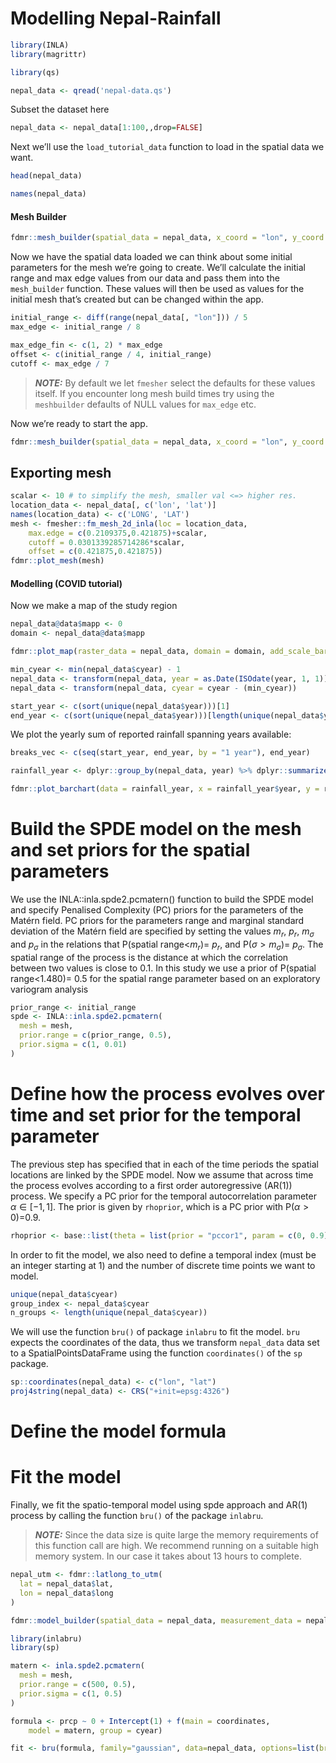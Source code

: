 # Modelling Nepal-Rainfall

```r
library(INLA)
library(magrittr)
```


```r
library(qs)
```

```r
nepal_data <- qread('nepal-data.qs')
```

Subset the dataset here

```r
nepal_data <- nepal_data[1:100,,drop=FALSE]
```

Next we'll use the `load_tutorial_data` function to load in the spatial data we want.

```r
head(nepal_data)
```


```r
names(nepal_data)
```

#### Mesh Builder ####

```r
fdmr::mesh_builder(spatial_data = nepal_data, x_coord = "lon", y_coord = "lat")
```
Now we have the spatial data loaded we can think about some initial parameters for the mesh we're going to create. We'll calculate the initial range and max edge values from our data and
pass them into the `mesh_builder` function. These values will then be used as values for the initial mesh that's created but can be changed within the app.

```r
initial_range <- diff(range(nepal_data[, "lon"])) / 5
max_edge <- initial_range / 8

max_edge_fin <- c(1, 2) * max_edge
offset <- c(initial_range / 4, initial_range)
cutoff <- max_edge / 7
```
> **_NOTE:_** By default we let `fmesher` select the defaults for these values itself. If you encounter long mesh build times try using the `meshbuilder` defaults of NULL values for `max_edge` etc. 

Now we're ready to start the app.

```r
fdmr::mesh_builder(spatial_data = nepal_data, x_coord = "lon", y_coord = "lat", max_edge = max_edge_fin, offset = offset, cutoff = cutoff)
```
## Exporting mesh

```r
scalar <- 10 # to simplify the mesh, smaller val <=> higher res.
location_data <- nepal_data[, c('lon', 'lat')]
names(location_data) <- c('LONG', 'LAT')
mesh <- fmesher::fm_mesh_2d_inla(loc = location_data,
	max.edge = c(0.2109375,0.421875)+scalar,
	cutoff = 0.0301339285714286*scalar,
	offset = c(0.421875,0.421875))
fdmr::plot_mesh(mesh)
```

#### Modelling (COVID tutorial) ####
Now we make a map of the study region

```r
nepal_data@data$mapp <- 0
domain <- nepal_data@data$mapp

fdmr::plot_map(raster_data = nepal_data, domain = domain, add_scale_bar = TRUE, polygon_fill_opacity = 0.5, palette = "YlOrRd")
```
```r
min_cyear <- min(nepal_data$cyear) - 1
nepal_data <- transform(nepal_data, year = as.Date(ISOdate(year, 1, 1)))
nepal_data <- transform(nepal_data, cyear = cyear - (min_cyear))
```

```r
start_year <- c(sort(unique(nepal_data$year)))[1]
end_year <- c(sort(unique(nepal_data$year)))[length(unique(nepal_data$year))]
```
We plot the yearly sum of reported rainfall spanning years available:

```r
breaks_vec <- c(seq(start_year, end_year, by = "1 year"), end_year)

rainfall_year <- dplyr::group_by(nepal_data, year) %>% dplyr::summarize(prcp = sum(prcp))

fdmr::plot_barchart(data = rainfall_year, x = rainfall_year$year, y = rainfall_year$prcp, breaks = breaks_vec, x_label = "Year", y_label = "Rainfall sum")
```

# Build the SPDE model on the mesh and set priors for the spatial parameters
We use the INLA::inla.spde2.pcmatern() function to build the SPDE model and specify Penalised Complexity (PC) priors for the parameters of the Matérn field. PC priors for the parameters range and marginal standard deviation of the Matérn field are specified by setting the values $m_r$, $p_r$,  $m_\sigma$ and $p_\sigma$ in the relations that P(spatial range<$m_r$)= $p_r$, and  P($\sigma>m_\sigma$)= $p_\sigma$. The spatial range of the process is the distance at which the correlation between two values is close to 0.1. In this study we use a prior of P(spatial range<1.480)= 0.5 for the spatial range parameter based on an exploratory variogram analysis

```r
prior_range <- initial_range
spde <- INLA::inla.spde2.pcmatern(
  mesh = mesh,
  prior.range = c(prior_range, 0.5),
  prior.sigma = c(1, 0.01)
)
```

# Define how the process evolves over time and set prior for the temporal parameter

The previous step has specified that in each of the time periods the spatial locations are linked by the SPDE model. Now we assume that across time the process evolves according to a first order autoregressive (AR(1)) process. We specify a PC prior for the temporal autocorrelation parameter $\alpha \in [-1,1]$. The prior is given by `rhoprior`, which is a PC prior with P($\alpha>0$)=0.9. 


```r
rhoprior <- base::list(theta = list(prior = "pccor1", param = c(0, 0.9)))
```

In order to fit the model, we also need to define a temporal index (must be an integer starting at 1) and the number of discrete time points we want to model.

```r
unique(nepal_data$cyear)
group_index <- nepal_data$cyear
n_groups <- length(unique(nepal_data$cyear))
```

We will use the function `bru()` of package `inlabru` to fit the model. `bru` expects the coordinates of the data, thus we transform `nepal_data` data set to a SpatialPointsDataFrame using the function `coordinates()` of the `sp` package.

```r
sp::coordinates(nepal_data) <- c("lon", "lat")
proj4string(nepal_data) <- CRS("+init=epsg:4326")
```

# Define the model formula

# Fit the model

Finally, we fit the spatio-temporal model using spde approach and AR(1) process by calling the function `bru()` of the package `inlabru`. 

> **_NOTE:_**  Since the data size is quite large the memory requirements of this function call are high. We recommend running on a suitable high memory system. In our case it takes about 13 hours to complete.   

```r
nepal_utm <- fdmr::latlong_to_utm(
  lat = nepal_data$lat,
  lon = nepal_data$long
)
```

```r
fdmr::model_builder(spatial_data = nepal_data, measurement_data = nepal_data, mesh = mesh, time_variable = "cyear")
```

```r
library(inlabru)
library(sp)

matern <- inla.spde2.pcmatern(
  mesh = mesh,
  prior.range = c(500, 0.5),
  prior.sigma = c(1, 0.5)
)

formula <- prcp ~ 0 + Intercept(1) + f(main = coordinates,
    model = matern, group = cyear)

fit <- bru(formula, family="gaussian", data=nepal_data, options=list(bru_verbose=4,verbose=TRUE))
  
```

